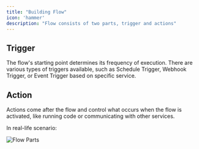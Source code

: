 ```yaml
---
title: "Building Flow"
icon: 'hammer'
description: "Flow consists of two parts, trigger and actions"
---
```

## Trigger

The flow's starting point determines its frequency of execution. There are various types of triggers available, such as Schedule Trigger, Webhook Trigger, or Event Trigger based on specific service.

## Action

Actions come after the flow and control what occurs when the flow is activated, like running code or communicating with other services.

In real-life scenario:

![Flow Parts](/resources/flow-parts.png)